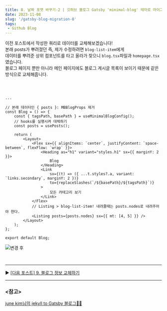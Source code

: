 ```yaml
---
title: 8. 날짜 포맷 바꾸기-2 | 깃허브 블로그 Gatsby 'minimal-blog' 테마로 마이그레이션 하기
date: 2023-11-08
slug: '/gatsby-blog-migration-8'
tags:
 - Github Blog
---
```


이전 포스트에서 작성한 쿼리로 데이터를 교체해보겠습니다!  
본래 posts가 뿌려졌던 즉, 제가 수정하려면 `blog-list-item`에게  
데이터를 뿌려준 상위 컴포넌트를 타고 올라가 찾으니 `blog.tsx`파일과 `homepage.tsx`였습니다.  
블로그 페이지 뿐만 아니라 메인 페이지에도 블로그 게시글 목록이 보이기 때문에 같은 방식으로 교체해줍니다.

<br />

```tsx title="src/@lekoarts/gatsby-theme-minimal-blog/components/Blog.tsx" highlight=3-4,6-7,22-23

...

// 본래 데이터인 { posts }: MBBlogProps 제거
const Blog = () => {
    const { tagsPath, basePath } = useMinimalBlogConfig();
    // hooks를 실행시켜 대체하기
    const posts = usePosts();

    return (
        <Layout>
            <Flex sx={{ alignItems: `center`, justifyContent: `space-between`, flexFlow: `wrap` }}>
                <Heading as="h1" variant="styles.h1" sx={{ marginY: 2 }}>
                    Blog
                </Heading>
                <Link
                    sx={(t) => ({ ...t.styles?.a, variant: `links.secondary`, marginY: 2 })}
                    to={replaceSlashes(`/${basePath}/${tagsPath}`)}
                >
                    모든 카테고리 보기
                </Link>
            </Flex>
            // Listing > blog-list-item! 내려줄때는 posts.nodes로 내려주어야 한다.
            <Listing posts={posts.nodes} sx={{ mt: [4, 5] }} />
        </Layout>
    );
};

export default Blog;
```

![변경 후](./date_at.png)

<br />

---

▶️ [[다음 포스트] 9. 블로그 정보 교체하기 ](/gatsby-blog-migration-9)

---

### \<참고>

[june kim님의 jekyll to Gatsby 블로그👩‍🔧](https://juneyr.dev/jekyll-to-gatsby-%EB%B8%94%EB%A1%9C%EA%B7%B8-%F0%9F%91%A9%E2%80%8D%F0%9F%94%A7)
